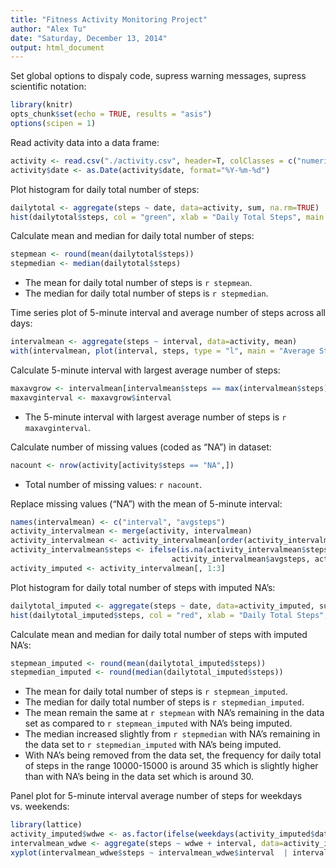 ```yaml
---
title: "Fitness Activity Monitoring Project"
author: "Alex Tu"
date: "Saturday, December 13, 2014"
output: html_document
---
```


Set global options to dispaly code, supress warning messages, supress scientific notation:

```r
library(knitr)
opts_chunk$set(echo = TRUE, results = "asis")
options(scipen = 1)
```


Read activity data into a data frame:

```r
activity <- read.csv("./activity.csv", header=T, colClasses = c("numeric", "character", "numeric"))
activity$date <- as.Date(activity$date, format="%Y-%m-%d")
```


Plot histogram for daily total number of steps:

```r
dailytotal <- aggregate(steps ~ date, data=activity, sum, na.rm=TRUE)
hist(dailytotal$steps, col = "green", xlab = "Daily Total Steps", main = "Histogram of Daily Total Steps")
```


Calculate mean and median for daily total number of steps:

```r
stepmean <- round(mean(dailytotal$steps))
stepmedian <- median(dailytotal$steps)
```
- The mean for daily total number of steps is `r stepmean`. 
- The median for daily total number of steps is `r stepmedian`. 


Time series plot of 5-minute interval and average number of steps across all days:

```r
intervalmean <- aggregate(steps ~ interval, data=activity, mean)
with(intervalmean, plot(interval, steps, type = "l", main = "Average Steps by 5-minute Interval"))
```


Calculate 5-minute interval with largest average number of steps:

```r
maxavgrow <- intervalmean[intervalmean$steps == max(intervalmean$steps),]
maxavginterval <- maxavgrow$interval
```
- The 5-minute interval with largest average number of steps is `r maxavginterval`.


Calculate number of missing values (coded as "NA") in dataset:

```r
nacount <- nrow(activity[activity$steps == "NA",])
```
- Total number of missing values: `r nacount`.


Replace missing values ("NA") with the mean of 5-minute interval:

```r
names(intervalmean) <- c("interval", "avgsteps")
activity_intervalmean <- merge(activity, intervalmean)
activity_intervalmean <- activity_intervalmean[order(activity_intervalmean$date),]
activity_intervalmean$steps <- ifelse(is.na(activity_intervalmean$steps), 
                                    activity_intervalmean$avgsteps, activity_intervalmean$steps)
activity_imputed <- activity_intervalmean[, 1:3]
```


Plot histogram for daily total number of steps with imputed NA's:

```r
dailytotal_imputed <- aggregate(steps ~ date, data=activity_imputed, sum)
hist(dailytotal_imputed$steps, col = "red", xlab = "Daily Total Steps", main = "Histogram of Daily Total Steps (imputed NA's)")
```


Calculate mean and median for daily total number of steps with imputed NA's:

```r
stepmean_imputed <- round(mean(dailytotal_imputed$steps))
stepmedian_imputed <- round(median(dailytotal_imputed$steps))
```
- The mean for daily total number of steps is `r stepmean_imputed`. 
- The median for daily total number of steps is `r stepmedian_imputed`. 
- The mean remain the same at `r stepmean` with NA's remaining in the data set as compared to `r stepmean_imputed` with NA's being imputed.
- The median increased slightly from `r stepmedian` with NA's remaining in the data set to `r stepmedian_imputed` with NA's being imputed.
- With NA's being removed from the data set, the frequency for daily total of steps in the range 10000-15000 is around 35 which is slightly higher than with NA's being in the data set which is around 30.

Panel plot for 5-minute interval average number of steps for weekdays vs. weekends:

```r
library(lattice)
activity_imputed$wdwe <- as.factor(ifelse(weekdays(activity_imputed$date) %in% c("Saturday","Sunday"), "weekend", "weekday"))
intervalmean_wdwe <- aggregate(steps ~ wdwe + interval, data=activity_imputed, FUN = mean)
xyplot(intervalmean_wdwe$steps ~ intervalmean_wdwe$interval  | intervalmean_wdwe$wdwe, type = "l", xlab = "interval", ylab = "Number of steps", layout = c(1, 2))
```

                            
                            


